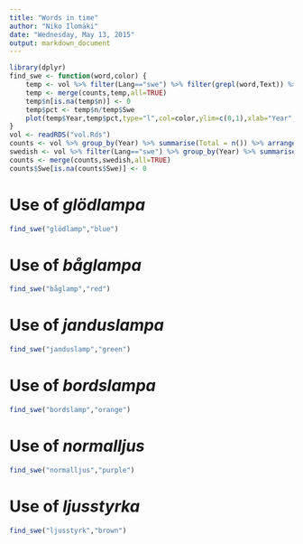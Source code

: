 ```yaml
---
title: "Words in time"
author: "Niko Ilomäki"
date: "Wednesday, May 13, 2015"
output: markdown_document
---
```


```r
library(dplyr)
find_swe <- function(word,color) {
	temp <- vol %>% filter(Lang=="swe") %>% filter(grepl(word,Text)) %>% group_by(Year) %>% tally() %>% arrange(Year)
	temp <- merge(counts,temp,all=TRUE)
	temp$n[is.na(temp$n)] <- 0
	temp$pct <- temp$n/temp$Swe
	plot(temp$Year,temp$pct,type="l",col=color,ylim=c(0,1),xlab="Year",ylab="Ratio")
}
vol <- readRDS("vol.Rds")
counts <- vol %>% group_by(Year) %>% summarise(Total = n()) %>% arrange(Year)
swedish <- vol %>% filter(Lang=="swe") %>% group_by(Year) %>% summarise(Swe = n()) %>% arrange(Year)
counts <- merge(counts,swedish,all=TRUE)
counts$Swe[is.na(counts$Swe)] <- 0
```

# Use of *glödlampa*

```r
find_swe("glödlamp","blue")
```

# Use of *båglampa*

```r
find_swe("båglamp","red")
```

# Use of *janduslampa*

```r
find_swe("janduslamp","green")
```

# Use of *bordslampa*

```r
find_swe("bordslamp","orange")
```

# Use of *normalljus*

```r
find_swe("normalljus","purple")
```

# Use of *ljusstyrka*

```r
find_swe("ljusstyrk","brown")
```

